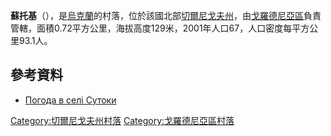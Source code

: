 {{coord|52|0|26|N|31|44|57|E|scale:100000|display=title}}

'''蘇托基'''（{{lang-uk|Сутоки}}），是[[烏克蘭|烏克蘭]]的村落，位於該國北部[[切爾尼戈夫州|切爾尼戈夫州]]，由[[戈羅德尼亞區|戈羅德尼亞區]]負責管轄，面積0.72平方公里，海拔高度129米，2001年人口67，人口密度每平方公里93.1人。

==參考資料==
* [http://weather.in.ua/ua/chernigovskaja/25572 Погода в селі Сутоки] {{Wayback|url=http://weather.in.ua/ua/chernigovskaja/25572 |date=20111220110931 }}

[[Category:切爾尼戈夫州村落|Category:切爾尼戈夫州村落]]
[[Category:戈羅德尼亞區村落|Category:戈羅德尼亞區村落]]


{{Chernihiv-geo-stub}}